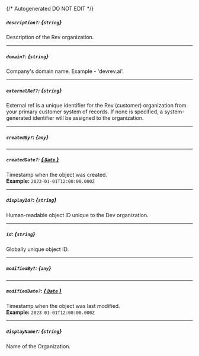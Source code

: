 {/* Autogenerated DO NOT EDIT  */}
##### `description?`: *{`string`}*
Description of the Rev organization.

---
##### `domain?`: *{`string`}*
Company's domain name. Example \- 'devrev.ai'.

---
##### `externalRef?`: *{`string`}*
External ref is a unique identifier for the Rev (customer)
organization from your primary customer system of records. If none
is specified, a system\-generated identifier will be assigned to the
organization.


---
##### `createdBy?`: *{`any`}*

---
##### `createdDate?`: [*{ `Date` }*](https://developer.mozilla.org/en-US/docs/Web/JavaScript/Reference/Global_Objects/Date)
Timestamp when the object was created.
<br/>
**Example:** `2023-01-01T12:00:00.000Z`

---
##### `displayId?`: *{`string`}*
Human\-readable object ID unique to the Dev organization.

---
##### `id`: *{`string`}*
Globally unique object ID.

---
##### `modifiedBy?`: *{`any`}*

---
##### `modifiedDate?`: [*{ `Date` }*](https://developer.mozilla.org/en-US/docs/Web/JavaScript/Reference/Global_Objects/Date)
Timestamp when the object was last modified.
<br/>
**Example:** `2023-01-01T12:00:00.000Z`

---
##### `displayName?`: *{`string`}*
Name of the Organization.


